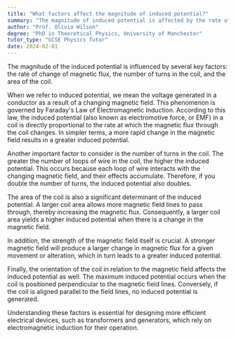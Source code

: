 ```yaml
---
title: "What factors affect the magnitude of induced potential?"
summary: "The magnitude of induced potential is affected by the rate of change of magnetic flux, coil turns, and coil area."
author: "Prof. Olivia Wilson"
degree: "PhD in Theoretical Physics, University of Manchester"
tutor_type: "GCSE Physics Tutor"
date: 2024-02-01
---
```


The magnitude of the induced potential is influenced by several key factors: the rate of change of magnetic flux, the number of turns in the coil, and the area of the coil.

When we refer to induced potential, we mean the voltage generated in a conductor as a result of a changing magnetic field. This phenomenon is governed by Faraday's Law of Electromagnetic Induction. According to this law, the induced potential (also known as electromotive force, or EMF) in a coil is directly proportional to the rate at which the magnetic flux through the coil changes. In simpler terms, a more rapid change in the magnetic field results in a greater induced potential.

Another important factor to consider is the number of turns in the coil. The greater the number of loops of wire in the coil, the higher the induced potential. This occurs because each loop of wire interacts with the changing magnetic field, and their effects accumulate. Therefore, if you double the number of turns, the induced potential also doubles.

The area of the coil is also a significant determinant of the induced potential. A larger coil area allows more magnetic field lines to pass through, thereby increasing the magnetic flux. Consequently, a larger coil area yields a higher induced potential when there is a change in the magnetic field.

In addition, the strength of the magnetic field itself is crucial. A stronger magnetic field will produce a larger change in magnetic flux for a given movement or alteration, which in turn leads to a greater induced potential.

Finally, the orientation of the coil in relation to the magnetic field affects the induced potential as well. The maximum induced potential occurs when the coil is positioned perpendicular to the magnetic field lines. Conversely, if the coil is aligned parallel to the field lines, no induced potential is generated.

Understanding these factors is essential for designing more efficient electrical devices, such as transformers and generators, which rely on electromagnetic induction for their operation.
    